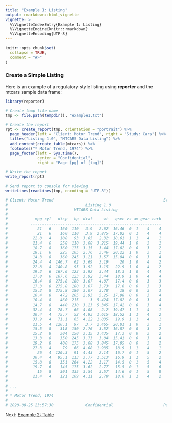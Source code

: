 ---
title: "Example 1: Listing"
output: rmarkdown::html_vignette
vignette: >
  %\VignetteIndexEntry{Example 1: Listing}
  %\VignetteEngine{knitr::rmarkdown}
  %\VignetteEncoding{UTF-8}
---

```{r setup, include = FALSE}
knitr::opts_chunk$set(
  collapse = TRUE,
  comment = "#>"
)
```

### Create a Simple Listing

Here is an example of 
a regulatory-style listing using **reporter** and the mtcars sample data frame:

```{r eval=FALSE, echo=TRUE} 
library(reporter)

# Create temp file name
tmp <- file.path(tempdir(), "example1.txt")

# Create the report
rpt <- create_report(tmp, orientation = "portrait") %>% 
  page_header(left = "Client: Motor Trend", right = "Study: Cars") %>% 
  titles("Listing 1.0", "MTCARS Data Listing") %>% 
  add_content(create_table(mtcars)) %>% 
  footnotes("* Motor Trend, 1974") %>%
  page_footer(left = Sys.time(), 
              center = "Confidential", 
              right = "Page [pg] of [tpg]")

# Write the report
write_report(rpt)

# Send report to console for viewing
writeLines(readLines(tmp, encoding = "UTF-8"))

# Client: Motor Trend                                                Study: Cars
#                                  Listing 1.0
#                             MTCARS Data Listing
#
#            mpg cyl   disp   hp  drat     wt   qsec vs am gear carb
#          ---------------------------------------------------------
#             21   6    160  110   3.9   2.62  16.46  0  1    4    4
#             21   6    160  110   3.9  2.875  17.02  0  1    4    4
#           22.8   4    108   93  3.85   2.32  18.61  1  1    4    1
#           21.4   6    258  110  3.08  3.215  19.44  1  0    3    1
#           18.7   8    360  175  3.15   3.44  17.02  0  0    3    2
#           18.1   6    225  105  2.76   3.46  20.22  1  0    3    1
#           14.3   8    360  245  3.21   3.57  15.84  0  0    3    4
#           24.4   4  146.7   62  3.69   3.19     20  1  0    4    2
#           22.8   4  140.8   95  3.92   3.15   22.9  1  0    4    2
#           19.2   6  167.6  123  3.92   3.44   18.3  1  0    4    4
#           17.8   6  167.6  123  3.92   3.44   18.9  1  0    4    4
#           16.4   8  275.8  180  3.07   4.07   17.4  0  0    3    3
#           17.3   8  275.8  180  3.07   3.73   17.6  0  0    3    3
#           15.2   8  275.8  180  3.07   3.78     18  0  0    3    3
#           10.4   8    472  205  2.93   5.25  17.98  0  0    3    4
#           10.4   8    460  215     3  5.424  17.82  0  0    3    4
#           14.7   8    440  230  3.23  5.345  17.42  0  0    3    4
#           32.4   4   78.7   66  4.08    2.2  19.47  1  1    4    1
#           30.4   4   75.7   52  4.93  1.615  18.52  1  1    4    2
#           33.9   4   71.1   65  4.22  1.835   19.9  1  1    4    1
#           21.5   4  120.1   97   3.7  2.465  20.01  1  0    3    1
#           15.5   8    318  150  2.76   3.52  16.87  0  0    3    2
#           15.2   8    304  150  3.15  3.435   17.3  0  0    3    2
#           13.3   8    350  245  3.73   3.84  15.41  0  0    3    4
#           19.2   8    400  175  3.08  3.845  17.05  0  0    3    2
#           27.3   4     79   66  4.08  1.935   18.9  1  1    4    1
#             26   4  120.3   91  4.43   2.14   16.7  0  1    5    2
#           30.4   4   95.1  113  3.77  1.513   16.9  1  1    5    2
#           15.8   8    351  264  4.22   3.17   14.5  0  1    5    4
#           19.7   6    145  175  3.62   2.77   15.5  0  1    5    6
#             15   8    301  335  3.54   3.57   14.6  0  1    5    8
#           21.4   4    121  109  4.11   2.78   18.6  1  1    4    2
# 
# ...
# 
# * Motor Trend, 1974
# 
# 2020-08-25 23:57:30              Confidential                      Page 1 of 1


```

Next: [Example 2: Table](reporter-table.html)
